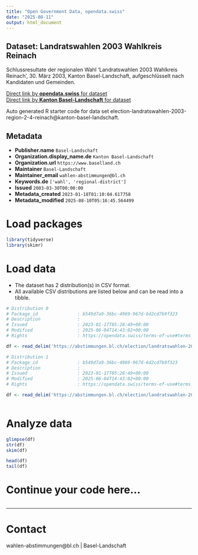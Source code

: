 ```yaml
---
title: "Open Government Data, opendata.swiss"
date: "2025-08-11"
output: html_document
---
```


## Dataset: Landratswahlen 2003 Wahlkreis Reinach

Schlussresultate der regionalen Wahl 'Landratswahlen 2003 Wahlkreis Reinach', 30. März 2003, Kanton Basel-Landschaft, aufgeschlüsselt nach Kandidaten und Gemeinden.

[Direct link by **opendata.swiss** for dataset](https://opendata.swiss/de/dataset/landratswahlen-2003-wahlkreis-reinach)<br>
[Direct link by **Kanton Basel-Landschaft** for dataset](https://abstimmungen.bl.ch/election/landratswahlen-2003-region-2-4-reinach/data)

Auto generated R starter code for data set election-landratswahlen-2003-region-2-4-reinach@kanton-basel-landschaft.

## Metadata

- **Publisher.name** `Basel-Landschaft`
- **Organization.display_name.de** `Kanton Basel-Landschaft`
- **Organization.url** `https://www.baselland.ch`
- **Maintainer** `Basel-Landschaft`
- **Maintainer_email** `wahlen-abstimmungen@bl.ch`
- **Keywords.de** `['wahl', 'regional-district']`
- **Issued** `2003-03-30T00:00:00`
- **Metadata_created** `2023-01-18T01:10:04.617758`
- **Metadata_modified** `2025-08-10T05:16:45.564499`


# Load packages

```r

library(tidyverse)
library(skimr)

```

# Load data

-   The dataset has 2 distribution(s) in CSV format.
-   All available CSV distributions are listed below and can be read into a tibble.

```r

# Distribution 0
# Package_id               : b549d7a9-36bc-4969-967d-6d2cd7b9f323
# Description              : 
# Issued                   : 2023-01-17T05:28:49+00:00
# Modified                 : 2025-06-04T14:43:02+00:00
# Rights                   : https://opendata.swiss/terms-of-use#terms_by

df <- read_delim('https://abstimmungen.bl.ch/election/landratswahlen-2003-region-2-4-reinach/data-csv')

# Distribution 1
# Package_id               : b549d7a9-36bc-4969-967d-6d2cd7b9f323
# Description              : 
# Issued                   : 2023-01-17T05:28:49+00:00
# Modified                 : 2025-06-04T14:43:02+00:00
# Rights                   : https://opendata.swiss/terms-of-use#terms_by

df <- read_delim('https://abstimmungen.bl.ch/election/landratswahlen-2003-region-2-4-reinach/data-parties-csv')



```

# Analyze data

```r

glimpse(df)
str(df)
skim(df)

head(df)
tail(df)

```

# Continue your code here...

```r

```

------------------------------------------------------------------------

# Contact

wahlen-abstimmungen@bl.ch | Basel-Landschaft
